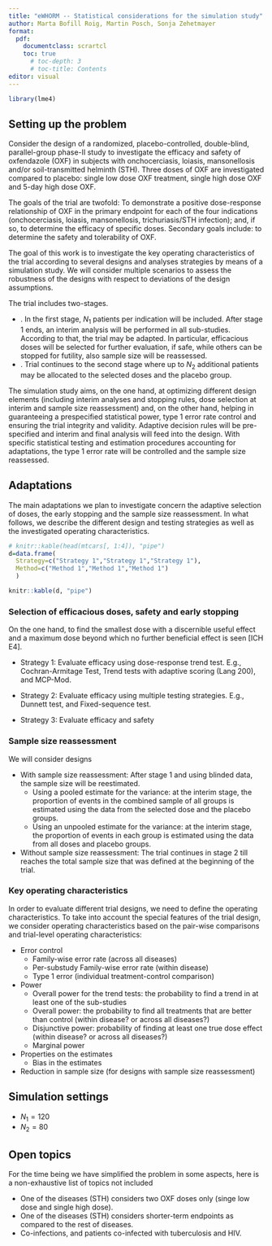 ```yaml
---
title: "eWHORM -- Statistical considerations for the simulation study"
author: Marta Bofill Roig, Martin Posch, Sonja Zehetmayer
format: 
  pdf:
    documentclass: scrartcl  
    toc: true
      # toc-depth: 3
      # toc-title: Contents
editor: visual
---
```


```r
library(lme4)
```

\newpage

## Setting up the problem

Consider the design of a randomized, placebo-controlled, double-blind, parallel-group phase-II study to investigate the efficacy and safety of oxfendazole (OXF) in subjects with onchocerciasis, loiasis, mansonellosis and/or soil-transmitted helminth (STH). Three doses of OXF are investigated compared to placebo: single low dose OXF treatment, single high dose OXF and 5-day high dose OXF.

The goals of the trial are twofold: To demonstrate a positive dose-response relationship of OXF in the primary endpoint for each of the four indications (onchocerciasis, loiasis, mansonellosis, trichuriasis/STH infection); and, if so, to determine the efficacy of specific doses. Secondary goals include: to determine the safety and tolerability of OXF.

The goal of this work is to investigate the key operating characteristics of the trial according to several designs and analyses strategies by means of a simulation study. We will consider multiple scenarios to assess the robustness of the designs with respect to deviations of the design assumptions.

The trial includes two-stages.

-   \textbf{Stage 1: Selection of dose and safety evaluation}. In the first stage, $N_1$ patients per indication will be included. After stage 1 ends, an interim analysis will be performed in all sub-studies. According to that, the trial may be adapted. In particular, efficacious doses will be selected for further evaluation, if safe, while others can be stopped for futility, also sample size will be reassessed.
-   \textbf{Stage 2: Efficacy on selected doses}. Trial continues to the second stage where up to $N_2$ additional patients may be allocated to the selected doses and the placebo group.

The simulation study aims, on the one hand, at optimizing different design elements (including interim analyses and stopping rules, dose selection at interim and sample size reassessment) and, on the other hand, helping in guaranteeing a prespecified statistical power, type 1 error rate control and ensuring the trial integrity and validity. Adaptive decision rules will be pre-specified and interim and final analysis will feed into the design. With specific statistical testing and estimation procedures accounting for adaptations, the type 1 error rate will be controlled and the sample size reassessed.

<!-- ### Assumptions -->

## Adaptations

The main adaptations we plan to investigate concern the adaptive selection of doses, the early stopping and the sample size reassessment. In what follows, we describe the different design and testing strategies as well as the investigated operating characteristics.

```r
# knitr::kable(head(mtcars[, 1:4]), "pipe")
d=data.frame(
  Strategy=c("Strategy 1","Strategy 1","Strategy 1"),
  Method=c("Method 1","Method 1","Method 1")
  )

knitr::kable(d, "pipe")
```

<!-- | Default | Left | Right | Center | -->

<!-- |---------|:-----|------:|:------:| -->

<!-- | 12      | 12   |    12 |   12   | -->

<!-- | 123     | 123  |   123 |  123   | -->

<!-- | 1       | 1    |     1 |   1    | -->

<!-- : Demonstration of pipe table syntax -->

### Selection of efficacious doses, safety and early stopping

On the one hand, to find the smallest dose with a discernible useful effect and a maximum dose beyond which no further beneficial effect is seen \[ICH E4\].

-   Strategy 1: Evaluate efficacy using dose-response trend test. E.g., Cochran-Armitage Test, Trend tests with adaptive scoring (Lang 200), and MCP-Mod.

-   Strategy 2: Evaluate efficacy using multiple testing strategies. E.g., Dunnett test, and Fixed-sequence test.

-   Strategy 3: Evaluate efficacy and safety

### Sample size reassessment

We will consider designs

-   With sample size reassessment: After stage 1 and using blinded data, the sample size will be reestimated.
    -   Using a pooled estimate for the variance: at the interim stage, the proportion of events in the combined sample of all groups is estimated using the data from the selected dose and the placebo groups.
    -   Using an unpooled estimate for the variance: at the interim stage, the proportion of events in each group is estimated using the data from all doses and placebo groups.
-   Without sample size reassessment: The trial continues in stage 2 till reaches the total sample size that was defined at the beginning of the trial.

### Key operating characteristics

In order to evaluate different trial designs, we need to define the operating characteristics. To take into account the special features of the trial design, we consider operating characteristics based on the pair-wise comparisons and trial-level operating characteristics:

-   Error control
    -   Family-wise error rate (across all diseases)
    -   Per-substudy Family-wise error rate (within disease)
    -   Type 1 error (individual treatment-control comparison)
-   Power
    -   Overall power for the trend tests: the probability to find a trend in at least one of the sub-studies
    -   Overall power: the probability to find all treatments that are better than control (within disease? or across all diseases?)
    -   Disjunctive power: probability of finding at least one true dose effect (within disease? or across all diseases?)
    - Marginal power
-   Properties on the estimates
    -   Bias in the estimates
- Reduction in sample size (for designs with sample size reassessment)

<!-- ## Designs and analysis strategies -->

## Simulation settings

-   $N_1=120$
-   $N_2=80$

## Open topics

For the time being we have simplified the problem in some aspects, here is a non-exhaustive list of topics not included

-   One of the diseases (STH) considers two OXF doses only (singe low dose and single high dose).
-   One of the diseases (STH) considers shorter-term endpoints as compared to the rest of diseases.
-   Co-infections, and patients co-infected with tuberculosis and HIV.
